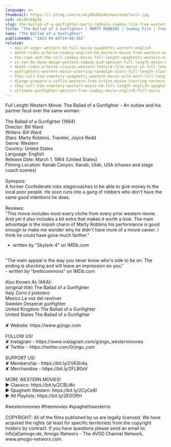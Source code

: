 ```yaml
---
language: en
thumbnail: https://i.ytimg.com/vi/wUj86uEbpXk/maxresdefault.jpg
vid: wUj86uEbpXk
slug: the-ballad-of-a-gunfighter-marty-robbins-cowboy-film-free-western-movie
title: "The Ballad of a Gunfighter | MARTY ROBBINS | Cowboy Film | Free Western Movie"
name: "The Ballad of a Gunfighter"
publishedAt: "2023-04-02T14:00:30Z"
related:
  - day-of-anger-western-hd-full-movie-spaghetti-western-english
  - death-rides-a-horse-cowboy-english-hd-western-movie-free-western-movies
  - the-rope-and-the-colt-cowboy-movie-full-length-spaghetti-western-english-free-full-westerns
  - it-can-be-done-amigo-western-comedy-bud-spencer-full-length-movie-english-free-full-movies
  - death-rides-a-horse-classic-western-feature-film-movie-in-full-length-full-movies-for-free
  - gunfighters-western-movie-starring-randolph-scott-full-length-classic-feature-film-english
  - they-call-him-cemetery-spaghetti-western-movie-wild-west-full-length-english
  - django-prepare-a-coffin-western-free-action-movie-starring-terence-hill-full-cowboy-film
  - they-call-him-cemetery-western-movie-hd-full-length-english-spaghetti-western
  - ultimate-gunfighter-western-free-cowboy-movie-english-full-movie
---
```


Full Length Western Movie: The Ballad of a Gunfighter - An outlaw and his partner feud over the same woman.<br />
<br />
The Ballad of a Gunfighter (1964)<br />
Director: Bill Ward<br />
Writers: Bill Ward<br />
Stars: Marty Robbins, Traveler, Joyce Redd<br />
Genre: Western<br />
Country: United States<br />
Language: English<br />
Release Date: March 1, 1964 (United States)<br />
Filming Location: Kanab Canyon, Kanab, Utah, USA (chases and stage coach scenes)<br />
<br />
Synopsis:<br />
A former Confederate robs stagecoaches to be able to give money to the local poor people. He soon runs into a gang of robbers who don't have the same good intentions he does.<br />
<br />
Reviews:<br />
"This movie includes most every cliche from every prior western movie. And yet it also includes a bit extra that makes it worth a look. The main advantage is the impish charm of Marty Robbins    his performance is good enough to make me wonder why he didn't have more of a movie career. I think he could have gone much farther."<br />
- written by "Skylark-4" on IMDb.com<br />
<br />
"The main appeal is the way you never know who's side to be on. The ending is shocking and will leave an impression on you."<br />
- written by "brettcommons" on IMDb.com<br />
<br />
Also Known As (AKA):<br />
(original title) The Ballad of a Gunfighter<br />
Italy Zorro il pistolero<br />
Mexico La voz del revólver<br />
Sweden Desperat gunfighter<br />
United Kingdom The Ballad of a Gunfighter<br />
United States The Ballad of a Gunfighter<br />
<br />
✘ Website: https://www.grjngo.com<br />
<br />
FOLLOW US!<br />
✘ Instagram - https://www.instagram.com/grjngo_westernmovies<br />
✘ Twitter - https://twitter.com/Grjngo_com<br />
<br />
SUPPORT US!<br />
✘ Membership - https://bit.ly/2V63h4q<br />
✘ Merchandise - https://bit.ly/2FLB0sV<br />
<br />
MORE WESTERN MOVIES! <br />
► Classics: https://bit.ly/2CBLt8c <br />
► Spaghetti Western: https://bit.ly/2CyCe8I <br />
► All Playlists: https://bit.ly/2EOOfIH <br />
<br />
#westernmovies #freemovies #spaghettiwesterns<br />
<br />
COPYRIGHT: All of the films published by us are legally licensed. We have acquired the rights (at least for specific territories) from the copyright holders by contract. If you have questions please send an email to: info[at]amogo.de, Amogo Networx - The AVOD Channel Network, www.amogo-networx.com.